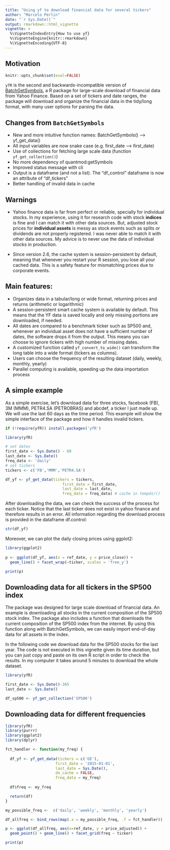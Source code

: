 ```yaml
---
title: "Using yf to download financial data for several tickers"
author: "Marcelo Perlin"
date: "`r Sys.Date()`"
output: rmarkdown::html_vignette
vignette: >
  %\VignetteIndexEntry{How to use yf}
  %\VignetteEngine{knitr::rmarkdown}
  %\VignetteEncoding{UTF-8}
---
```


## Motivation

```r

knitr::opts_chunk$set(eval=FALSE)

```


`yfR` is the second and backwards-incompatible version of [BatchGetSymbols](https://CRAN.R-project.org/package=BatchGetSymbols), a R package for large-scale download of financial data from Yahoo Finance. Based on a set of tickers and date ranges, the package will download and organize the financial data in the tidy/long format, with many user options for parsing the data. 


## Changes from `BatchGetSymbols`

- New and more intuitive function names: BatchGetSymbols() -->  yf_get_data()
- All input variables are now snake case (e.g. first_date --> first_date)
- Use of collections for fetching large scale data (function `yf_get_collection()`)
- No more dependency of quantmod:getSymbols
- Improved status message with cli
- Output is a dataframe (and not a list). The "df_control" dataframe is now an attribute of "df_tickers"
- Better handling of invalid data in cache


## Warnings

- Yahoo finance data is far from perfect or reliable, specially for individual stocks. In my experience, using it for research code with stock **indices** is fine and I can match it with other data sources. But, adjusted stock prices for **individual assets** is messy as stock events such as splits or dividends are not properly registered. I was never able to match it with other data sources. My advice is to never use the data of individual stocks in production. 

- Since version 2.6, the cache system is session-persistent by default, meaning that whenever you restart your R session, you lose all your cached data. This is a safety feature for mismatching prices due to corporate events.

## Main features:

- Organizes data in a tabular/long or wide format, returning prices and returns (arithmetic or logarithmic)
- A session-persistent smart cache system is available by default. This means that the YF data is saved locally and only missing portions are downloaded, if needed.
- All dates are compared to a benchmark ticker such as SP500 and, whenever an individual asset does not have a sufficient number of dates, the software drops it from the output. This means you can choose to ignore tickers with high number of missing dates.
- A customized function called `yf_convert_to_wide()` can transform the long  table into a wide format (tickers as columns). 
- Users can choose the frequency of the resulting dataset (daily, weekly, monthly, yearly)
- Parallel computing is available, speeding up the data importation process


## A simple example

As a simple exercise, let's download data for three stocks, facebook (FB), 3M (MMM), PETR4.SA (PETROBRAS) and abcdef, a ticker I just made up. We will use the last 60 days as the time period. This example will show the simple interface of the package and how it handles invalid tickers.

```r
if (!require(yfR)) install.packages('yfR')

library(yfR)

# set dates
first_date <- Sys.Date() - 60
last_date <- Sys.Date()
freq_data <- 'daily'
# set tickers
tickers <- c('FB','MMM','PETR4.SA')

df_yf <- yf_get_data(tickers = tickers, 
                         first_date = first_date,
                         last_date = last_date, 
                         freq_data = freq_data) # cache in tempdir()

```


After downloading the data, we can check the success of the process for each ticker. Notice that the last ticker does not exist in yahoo finance and therefore results in an error. All information regarding the download process is provided in the dataframe df.control:

```r
str(df_yf)
```

Moreover, we can plot the daily closing prices using ggplot2:


```r
library(ggplot2)
 
p <- ggplot(df_yf, aes(x = ref_date, y = price_close)) + 
  geom_line() + facet_wrap(~ticker, scales = 'free_y') 

print(p)
```



## Downloading data for all tickers in the SP500 index

The package was designed for large scale download of financial data. An example is downloading all stocks in the current composition of the SP500 stock index. The package also includes a function that downloads the current composition of the SP500 index from the internet. By using this function along with BatchGetSymbols, we can easily import end-of-day data for all assets in the index. 

In the following code we download data for the SP500 stocks for the last year. The code is not executed in this vignette given its time duration, but you can just copy and paste on its own R script in order to check the results. In my computer it takes around 5 minutes to download the whole dataset.

```r
library(yfR)

first_date <- Sys.Date()-365
last_date <- Sys.Date()

df_sp500 <- yf_get_collection('SP500')

```


## Downloading data for different frequencies

```r
library(yfR)
library(purrr)
library(ggplot2)
library(dplyr)

fct_handler <- function(my_freq) {
  
  df_yf <- yf_get_data(tickers = c('GE'), 
                      first_date = '2015-01-01',
                      last_date = Sys.Date(), 
                      do_cache = FALSE,
                      freq_data = my_freq)
  
  df$freq <- my_freq

  return(df)
}

my_possible_freq <-  c('daily', 'weekly', 'monthly', 'yearly')

df_allfreq <- bind_rows(map(.x = my_possible_freq, .f = fct_handler))

p <- ggplot(df_allfreq, aes(x=ref_date, y = price_adjusted)) + 
  geom_point() + geom_line() + facet_grid(freq ~ ticker)

print(p)
```

